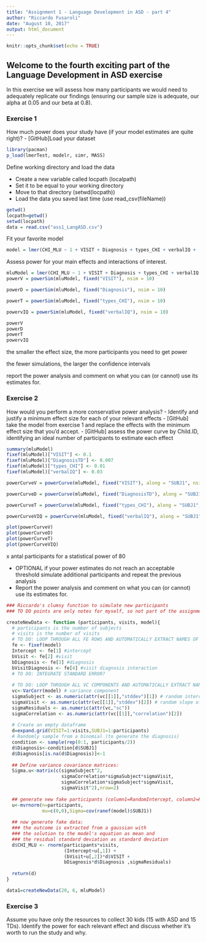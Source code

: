```yaml
---
title: "Assignment 1 - Language Development in ASD - part 4"
author: "Riccardo Fusaroli"
date: "August 10, 2017"
output: html_document
---
```


```r
knitr::opts_chunk$set(echo = TRUE)
```

## Welcome to the fourth exciting part of the Language Development in ASD exercise

In this exercise we will assess how many participants we would need to adequately replicate our findings (ensuring our sample size is adequate, our alpha at 0.05 and our beta at 0.8).

### Exercise 1

How much power does your study have (if your model estimates are quite right)?
- [GitHub]Load your dataset 
```r
library(pacman)
p_load(lmerTest, modelr, simr, MASS)
```

Define working directory and load the data

- Create a new variable called locpath (localpath)
- Set it to be equal to your working directory
- Move to that directory (setwd(locpath))
- Load the data you saved last time (use read_csv(fileName))

```r

getwd()
locpath=getwd()
setwd(locpath)
data = read.csv("ass1_LangASD.csv")

```
  
Fit your favorite model
```r
model = lmer(CHI_MLU ~ 1 + VISIT + Diagnosis + types_CHI + verbalIQ +  (1+VISIT|SUBJ1), data = data)
```

Assess power for your main effects and interactions of interest.
```r
mluModel = lmer(CHI_MLU ~ 1 + VISIT + Diagnosis + types_CHI + verbalIQ + (1+VISIT|SUBJ1), data = data)
powerV = powerSim(mluModel, fixed("VISIT"), nsim = 10)

powerD = powerSim(mluModel, fixed("Diagnosis"), nsim = 10)

powerT = powerSim(mluModel, fixed("types_CHI"), nsim = 10)

powervIQ = powerSim(mluModel, fixed("verbalIQ"), nsim = 10)

powerV
powerD
powerT
powervIQ


```
 the smaller the effect size, the more participants you need to get power
 
the fewer simulations, the larger the confidence intervals


report the power analysis and comment on what you can (or cannot) use its estimates for.

### Exercise 2

How would you perform a more conservative power analysis?
- Identify and justify a minimum effect size for each of your relevant effects
- [GitHub] take the model from exercise 1 and replace the effects with the minimum effect size that you'd accept.
- [GitHub] assess the power curve by Child.ID, identifying an ideal number of participants to estimate each effect
```r
summary(mluModel)
fixef(mluModel)["VISIT"] <- 0.1
fixef(mluModel)["DiagnosisTD"] <- 0.007
fixef(mluModel)["types_CHI"] <- 0.01
fixef(mluModel)["verbalIQ"] <- 0.03

powerCurveV = powerCurve(mluModel, fixed("VISIT"), along = "SUBJ1", nsim = 10)

powerCurveD = powerCurve(mluModel, fixed("DiagnosisTD"), along = "SUBJ1", nsim = 10)

powerCurveT = powerCurve(mluModel, fixed("types_CHI"), along = "SUBJ1", nsim = 10)

powerCurveVIQ = powerCurve(mluModel, fixed("verbalIQ"), along = "SUBJ1", nsim = 10)

plot(powerCurveV)
plot(powerCurveD)
plot(powerCurveT)
plot(powerCurveVIQ)

```
x antal participants for a statistical power of 80



- OPTIONAL if your power estimates do not reach an acceptable threshold simulate additional participants and repeat the previous analysis
- Report the power analysis and comment on what you can (or cannot) use its estimates for.

```r


### Riccardo's clumsy function to simulate new participants
### TO DO points are only notes for myself, so not part of the assignment

createNewData <- function (participants, visits, model){
  # participants is the number of subjects
  # visits is the number of visits
  # TO DO: LOOP THROUGH ALL FE ROWS AND AUTOMATICALLY EXTRACT NAMES OF FIXED EFFECTS AND ESTIMATES
  fe <- fixef(model)
  Intercept <- fe[1] #intercept
  bVisit <- fe[2] #visit
  bDiagnosis <- fe[3] #diagnosis
  bVisitDiagnosis <- fe[4] #visit diagnosis interaction
  # TO DO: INTEGRATE STANDARD ERROR?
  
  # TO DO: LOOP THROUGH ALL VC COMPONENTS AND AUTOMATICALLY EXTRACT NAMES OF EFFECTS AND ESTIMATES
  vc<-VarCorr(model) # variance component
  sigmaSubject <- as.numeric(attr(vc[[1]],"stddev")[1]) # random intercept by subject
  sigmaVisit <- as.numeric(attr(vc[[1]],"stddev")[2]) # random slope of visit over subject
  sigmaResiduals <- as.numeric(attr(vc,"sc"))
  sigmaCorrelation <- as.numeric(attr(vc[[1]],"correlation")[2])
  
  # Create an empty dataframe
  d=expand.grid(VISIT=1:visits,SUBJ1=1:participants)
  # Randomly sample from a binomial (to generate the diagnosis)
  condition <- sample(rep(0:1, participants/2))
  d$Diagnosis<-condition[d$SUBJ1]
  d$Diagnosis[is.na(d$Diagnosis)]<-1
  
  ## Define variance covariance matrices:
  Sigma.u<-matrix(c(sigmaSubject^2,
                    sigmaCorrelation*sigmaSubject*sigmaVisit,
                    sigmaCorrelation*sigmaSubject*sigmaVisit,
                    sigmaVisit^2),nrow=2)
  
  ## generate new fake participants (column1=RandomIntercept, column2=RandomSlope)
  u<-mvrnorm(n=participants,
             mu=c(0,0),Sigma=cov(ranef(model)$SUBJ1))
  
  ## now generate fake data:
  ### the outcome is extracted from a gaussian with
  ### the solution to the model's equation as mean and
  ### the residual standard deviation as standard deviation 
  d$CHI_MLU <- rnorm(participants*visits,
                     (Intercept+u[,1]) +
                     (bVisit+u[,2])*d$VISIT + 
                     bDiagnosis*d$Diagnosis ,sigmaResiduals)  
  
  return(d)
}

data1=createNewData(20, 6, mluModel)
```


### Exercise 3

Assume you have only the resources to collect 30 kids (15 with ASD and 15 TDs). Identify the power for each relevant effect and discuss whether it's worth to run the study and why.





